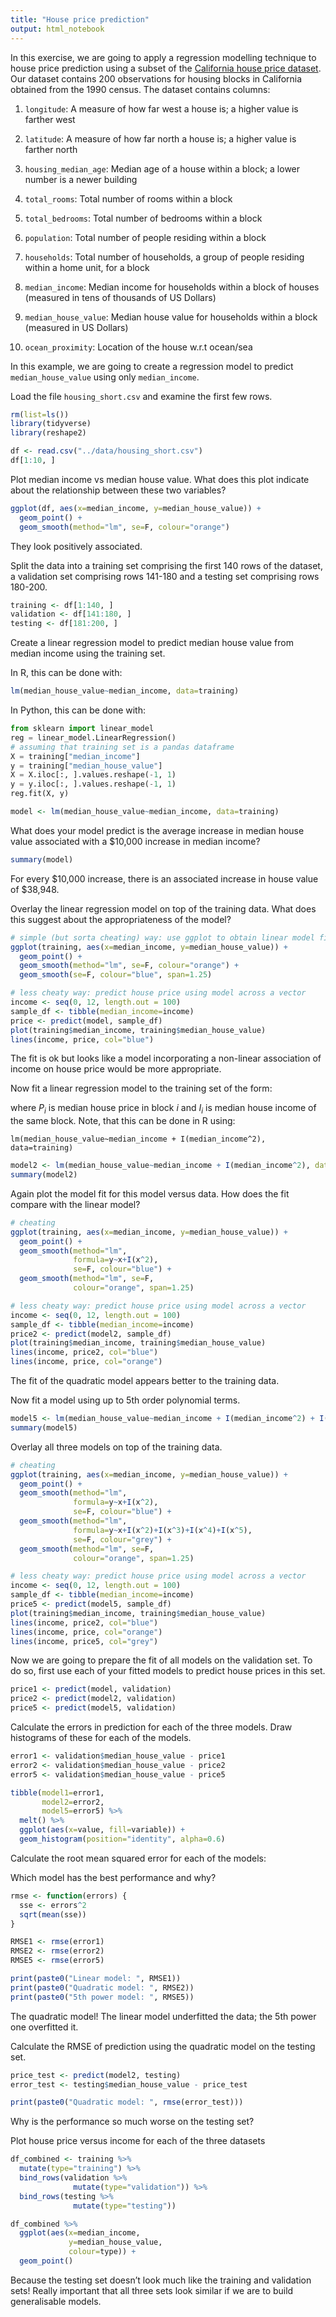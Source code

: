```yaml
---
title: "House price prediction"
output: html_notebook
---
```


In this exercise, we are going to apply a regression modelling technique to house price prediction using a subset of the [California house price dataset](https://www.kaggle.com/camnugent/california-housing-prices). Our dataset contains 200 observations for housing blocks in California obtained from the 1990 census. The dataset contains columns:

1. `longitude`: A measure of how far west a house is; a higher value is farther west

2. `latitude`: A measure of how far north a house is; a higher value is farther north

3. `housing_median_age`: Median age of a house within a block; a lower number is a newer building

4. `total_rooms`: Total number of rooms within a block

5. `total_bedrooms`: Total number of bedrooms within a block

6. `population`: Total number of people residing within a block

7. `households`: Total number of households, a group of people residing within a home unit, for a block

8. `median_income`: Median income for households within a block of houses (measured in tens of thousands of US Dollars)

9. `median_house_value`: Median house value for households within a block (measured in US Dollars)

10. `ocean_proximity`: Location of the house w.r.t ocean/sea

In this example, we are going to create a regression model to predict `median_house_value` using only `median_income`.

Load the file `housing_short.csv` and examine the first few rows.
```r
rm(list=ls())
library(tidyverse)
library(reshape2)

df <- read.csv("../data/housing_short.csv")
df[1:10, ]
```

Plot median income vs median house value. What does this plot indicate about the relationship between these two variables?
```r
ggplot(df, aes(x=median_income, y=median_house_value)) +
  geom_point() +
  geom_smooth(method="lm", se=F, colour="orange")
```
They look positively associated.

Split the data into a training set comprising the first 140 rows of the dataset, a validation set comprising rows 141-180 and a testing set comprising rows 180-200.
```r
training <- df[1:140, ]
validation <- df[141:180, ]
testing <- df[181:200, ]
```

Create a linear regression model to predict median house value from median income using the training set.

In R, this can be done with:
```r
lm(median_house_value~median_income, data=training)
```


In Python, this can be done with:

```python
from sklearn import linear_model
reg = linear_model.LinearRegression()
# assuming that training set is a pandas dataframe
X = training["median_income"]
y = training["median_house_value"]
X = X.iloc[:, ].values.reshape(-1, 1)
y = y.iloc[:, ].values.reshape(-1, 1)
reg.fit(X, y)
```



```r
model <- lm(median_house_value~median_income, data=training)
```

What does your model predict is the average increase in median house value associated with a \$10,000 increase in median income?
```r
summary(model)
```

For every \$10,000 increase, there is an associated increase in house value of \$38,948.

Overlay the linear regression model on top of the training data. What does this suggest about the appropriateness of the model?
```r
# simple (but sorta cheating) way: use ggplot to obtain linear model fit and loess fit to compare
ggplot(training, aes(x=median_income, y=median_house_value)) +
  geom_point() +
  geom_smooth(method="lm", se=F, colour="orange") +
  geom_smooth(se=F, colour="blue", span=1.25)

# less cheaty way: predict house price using model across a vector
income <- seq(0, 12, length.out = 100)
sample_df <- tibble(median_income=income)
price <- predict(model, sample_df)
plot(training$median_income, training$median_house_value)
lines(income, price, col="blue")
```

The fit is ok but looks like a model incorporating a non-linear association of income on house price would be more appropriate.

Now fit a linear regression model to the training set of the form:

\begin{equation}
P_i = a + b_1 I_i + b_2 I_i^2
\end{equation}

where $P_i$ is median house price in block $i$ and $I_i$ is median house income of the same block. Note, that this can be done in R using:

`lm(median_house_value~median_income + I(median_income^2), data=training)`

```r
model2 <- lm(median_house_value~median_income + I(median_income^2), data=training)
summary(model2)
```

Again plot the model fit for this model versus data. How does the fit compare with the linear model?
```r
# cheating
ggplot(training, aes(x=median_income, y=median_house_value)) +
  geom_point() +
  geom_smooth(method="lm",
              formula=y~x+I(x^2),
              se=F, colour="blue") +
  geom_smooth(method="lm", se=F,
              colour="orange", span=1.25)

# less cheaty way: predict house price using model across a vector
income <- seq(0, 12, length.out = 100)
sample_df <- tibble(median_income=income)
price2 <- predict(model2, sample_df)
plot(training$median_income, training$median_house_value)
lines(income, price2, col="blue")
lines(income, price, col="orange")
```

The fit of the quadratic model appears better to the training data.

Now fit a model using up to 5th order polynomial terms.
```r
model5 <- lm(median_house_value~median_income + I(median_income^2) + I(median_income^3) + I(median_income^4) +I(median_income^5), data=training)
summary(model5)
```

Overlay all three models on top of the training data.
```r
# cheating
ggplot(training, aes(x=median_income, y=median_house_value)) +
  geom_point() +
  geom_smooth(method="lm",
              formula=y~x+I(x^2),
              se=F, colour="blue") +
  geom_smooth(method="lm",
              formula=y~x+I(x^2)+I(x^3)+I(x^4)+I(x^5),
              se=F, colour="grey") +
  geom_smooth(method="lm", se=F,
              colour="orange", span=1.25)

# less cheaty way: predict house price using model across a vector
income <- seq(0, 12, length.out = 100)
sample_df <- tibble(median_income=income)
price5 <- predict(model5, sample_df)
plot(training$median_income, training$median_house_value)
lines(income, price2, col="blue")
lines(income, price, col="orange")
lines(income, price5, col="grey")
```

Now we are going to prepare the fit of all models on the validation set. To do so, first use each of your fitted models to predict house prices in this set.
```r
price1 <- predict(model, validation)
price2 <- predict(model2, validation)
price5 <- predict(model5, validation)
```

Calculate the errors in prediction for each of the three models. Draw histograms of these for each of the models.
```r
error1 <- validation$median_house_value - price1
error2 <- validation$median_house_value - price2
error5 <- validation$median_house_value - price5

tibble(model1=error1,
       model2=error2,
       model5=error5) %>% 
  melt() %>%  
  ggplot(aes(x=value, fill=variable)) +
  geom_histogram(position="identity", alpha=0.6)
```

Calculate the root mean squared error for each of the models:

\begin{equation}
\text{RMSE} = \sqrt{1/N\sum_{i=1}^N \text{error}_i^2}
\end{equation}

Which model has the best performance and why?
```r
rmse <- function(errors) {
  sse <- errors^2
  sqrt(mean(sse))
}

RMSE1 <- rmse(error1)
RMSE2 <- rmse(error2)
RMSE5 <- rmse(error5)

print(paste0("Linear model: ", RMSE1))
print(paste0("Quadratic model: ", RMSE2))
print(paste0("5th power model: ", RMSE5))
```

The quadratic model! The linear model underfitted the data; the 5th power one overfitted it.

Calculate the RMSE of prediction using the quadratic model on the testing set.
```r
price_test <- predict(model2, testing)
error_test <- testing$median_house_value - price_test

print(paste0("Quadratic model: ", rmse(error_test)))
```

Why is the performance so much worse on the testing set?

Plot house price versus income for each of the three datasets
```r
df_combined <- training %>% 
  mutate(type="training") %>% 
  bind_rows(validation %>%
              mutate(type="validation")) %>% 
  bind_rows(testing %>%
              mutate(type="testing"))

df_combined %>% 
  ggplot(aes(x=median_income,
             y=median_house_value,
             colour=type)) +
  geom_point()
```

Because the testing set doesn't look much like the training and validation sets! Really important that all three sets look similar if we are to build generalisable models.

